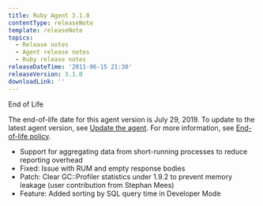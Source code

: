 ```yaml
---
title: Ruby Agent 3.1.0
contentType: releaseNote
template: releaseNote
topics:
  - Release notes
  - Agent release notes
  - Ruby release notes
releaseDateTime: '2011-06-15 21:30'
releaseVersion: 3.1.0
downloadLink: ''
---
```


<div id="watermark">End of Life</div>
<div className="callout-important"><p>The end-of-life date for this agent version is July 29, 2019. To update to the latest agent version, see <a href="/docs/agents/manage-apm-agents/installation/update-new-relic-agent">Update the agent</a>. For more information, see <a href="/docs/agents/manage-apm-agents/maintenance/new-relic-agent-plugin-end-life-policy">End-of-life policy</a>.</p></div>

*   Support for aggregating data from short-running processes to reduce reporting overhead
*   Fixed: Issue with RUM and empty response bodies
*   Patch: Clear GC::Profiler statistics under 1.9.2 to prevent memory leakage (user contribution from Stephan Mees)
*   Feature: Added sorting by SQL query time in Developer Mode